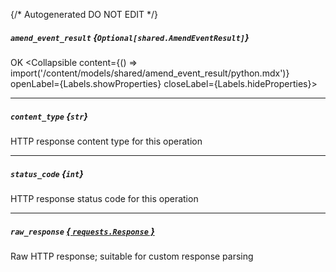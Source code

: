 {/* Autogenerated DO NOT EDIT  */}

##### `amend_event_result` *{`Optional[shared.AmendEventResult]`}*
OK
<Collapsible content={() => import('/content/models/shared/amend_event_result/python.mdx')} openLabel={Labels.showProperties} closeLabel={Labels.hideProperties}>
</Collapsible>

---
##### `content_type` *{`str`}*
HTTP response content type for this operation

---
##### `status_code` *{`int`}*
HTTP response status code for this operation

---
##### `raw_response` [*{ `requests.Response` }*](https://requests.readthedocs.io/en/latest/api/#requests.Response)
Raw HTTP response; suitable for custom response parsing


